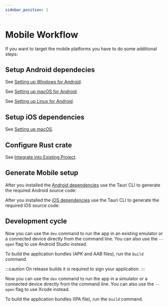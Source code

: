 ```yaml
---
sidebar_position: 3
---
```



# Mobile Workflow

If you want to target the mobile platforms you have to do some additional steps:

## Setup Android dependecies

<Tabs groupId="os">
  <TabItem value="windows" label="Windows">

See [Setting up Windows for Android].

  </TabItem>

  <TabItem value="macos" label="macOS">

See [Setting up macOS for Android].

  </TabItem>

  <TabItem value="linux" label="Linux">

See [Setting up Linux for Android].

  </TabItem>
</Tabs>

## Setup iOS dependencies

See [Setting up macOS].

## Configure Rust crate

See [Integrate into Existing Project].

## Generate Mobile setup

<Tabs groupId="platform">
  <TabItem value="android" label="Android">

After you installed the [Android dependencies](#setup-android-dependecies) use the Tauri CLI to generate the required Android source code:

<Command name="android init" />

  </TabItem>

  <TabItem value="ios" label="iOS">

After you installed the [iOS dependencies](#setup-ios-dependencies) use the Tauri CLI to generate the required iOS source code:

<Command name="ios init" />

  </TabItem>
</Tabs>

## Development cycle

<Tabs groupId="platform">
  <TabItem value="android" label="Android">

Now you can use the `dev` command to run the app in an existing emulator or a connected device directly from the command line.
You can also use the `--open` flag to use Android Studio instead.

<Command name="android dev [--open]" />

To build the application bundles (APK and AAB files), run the `build` command.

:::caution
On release builds it is required to sign your application.
:::

<Command name="android build" />

  </TabItem>

  <TabItem value="ios" label="iOS">

Now you can use the `dev` command to run the app in a simulator or a connected device directly from the command line.
You can also use the `--open` flag to use Xcode instead.

<Command name="ios dev [--open]" />

To build the application bundles (IPA file), run the `build` command.

<Command name="ios build" />

  </TabItem>
</Tabs>

[integrate into existing project]: ./integrate.mdx
[setting up windows for android]: ../../guides/getting-started/prerequisites/windows.md#android
[setting up macos for android]: ../../guides/getting-started/prerequisites/macos.md#android
[setting up linux for android]: ../../guides/getting-started/prerequisites/linux.md#android
[setting up macos]: ../../guides/getting-started/prerequisites/macos.md

